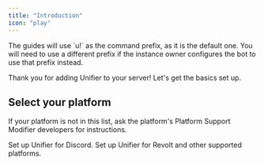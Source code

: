 ```yaml
---
title: "Introduction"
icon: "play"
---
```


<Warning>
  The guides will use `u!` as the command prefix, as it is the default one. You will need to use a different prefix if the instance owner configures the bot to use that prefix instead.
</Warning>

Thank you for adding Unifier to your server\! Let's get the basics set up.

## Select your platform

If your platform is not in this list, ask the platform's Platform Support Modifier developers for instructions.

<CardGroup cols={2}>
  <Card title="Discord" icon="Discord" href="./existing/discord">
    Set up Unifier for Discord.
  </Card>
  <Card title="Revolt & Others" icon="share-nodes" href="./existing/revolt">
    Set up Unifier for Revolt and other supported platforms.
  </Card>
</CardGroup>